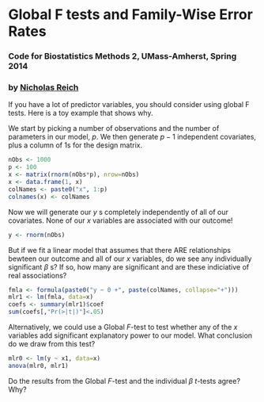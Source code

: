 Global F tests and Family-Wise Error Rates
========================================================
### Code for Biostatistics Methods 2, UMass-Amherst, Spring 2014
### by [Nicholas Reich](http://nickreich.github.io)

If you have a lot of predictor variables, you should consider using global F tests. Here is a toy example that shows why. 

We start by picking a number of observations and the number of parameters in our model, $p$. We then generate $p-1$ independent covariates, plus a column of 1s for the design matrix.
```r
nObs <- 1000
p <- 100
x <- matrix(rnorm(nObs*p), nrow=nObs)
x <- data.frame(1, x)
colNames <- paste0("x", 1:p)
colnames(x) <- colNames
```

Now we will generate our $y$ s completely independently of all of our covariates. None of our $x$ variables are associated with our outcome!
```r
y <- rnorm(nObs)
```

But if we fit a linear model that assumes that there ARE relationships bewteen our outcome and all of our $x$ variables, do we see any individually significant $\beta$ s? If so, how many are significant and are these indiciative of real associations?
```r
fmla <- formula(paste0("y ~ 0 +", paste(colNames, collapse="+")))
mlr1 <- lm(fmla, data=x)
coefs <- summary(mlr1)$coef
sum(coefs[,"Pr(>|t|)"]<.05)
```

Alternatively, we could use a Global $F$-test to test whether any of the $x$ variables add significant explanatory power to our model. What conclusion do we draw from this test?
```r
mlr0 <- lm(y ~ x1, data=x)
anova(mlr0, mlr1)
```

Do the results from the Global $F$-test and the individual $\beta$ $t$-tests agree? Why?

